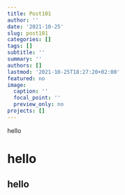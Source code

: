 ```yaml
---
title: Post101
author: ''
date: '2021-10-25'
slug: post101
categories: []
tags: []
subtitle: ''
summary: ''
authors: []
lastmod: '2021-10-25T18:27:20+02:00'
featured: no
image:
  caption: ''
  focal_point: ''
  preview_only: no
projects: []
---
```


hello 

# hello
 
## hello